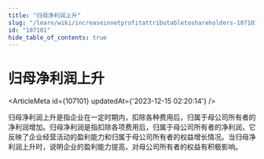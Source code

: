 ```yaml
---
title: "归母净利润上升"
slug: "/learn/wiki/increaseinnetprofitattributabletoshareholders-107101"
id: "107101"
hide_table_of_contents: true
---
```



# 归母净利润上升

<ArticleMeta id={107101} updatedAt={'2023-12-15 02:20:14'} />
<div className='border-solid border-b border-t-0 my-4 border-[var(--ifm-color-gray-300)]' />

归母净利润上升是指企业在一定时期内，扣除各种费用后，归属于母公司所有者的净利润增加。归母净利润是指扣除各项费用后，归属于母公司所有者的净利润，它反映了企业经营活动的盈利能力和归属于母公司所有者的权益增长情况。当归母净利润上升时，说明企业的盈利能力提高，对母公司所有者的权益有积极影响。

